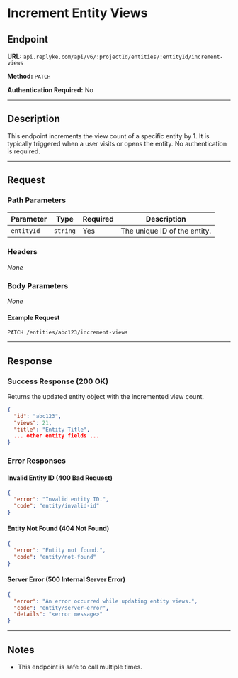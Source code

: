 # Increment Entity Views

## Endpoint

**URL:** `api.replyke.com/api/v6/:projectId/entities/:entityId/increment-views`

**Method:** `PATCH`

**Authentication Required:** No

---

## Description

This endpoint increments the view count of a specific entity by 1. It is typically triggered when a user visits or opens the entity. No authentication is required.

---

## Request

### Path Parameters

| Parameter  | Type     | Required | Description                  |
| ---------- | -------- | -------- | ---------------------------- |
| `entityId` | `string` | Yes      | The unique ID of the entity. |

### Headers

_None_

### Body Parameters

_None_

#### Example Request

```http
PATCH /entities/abc123/increment-views
```

---

## Response

### Success Response (200 OK)

Returns the updated entity object with the incremented view count.

```json
{
  "id": "abc123",
  "views": 21,
  "title": "Entity Title",
  ... other entity fields ...
}
```

### Error Responses

#### Invalid Entity ID (400 Bad Request)

```json
{
  "error": "Invalid entity ID.",
  "code": "entity/invalid-id"
}
```

#### Entity Not Found (404 Not Found)

```json
{
  "error": "Entity not found.",
  "code": "entity/not-found"
}
```

#### Server Error (500 Internal Server Error)

```json
{
  "error": "An error occurred while updating entity views.",
  "code": "entity/server-error",
  "details": "<error message>"
}
```

---

## Notes

- This endpoint is safe to call multiple times.
